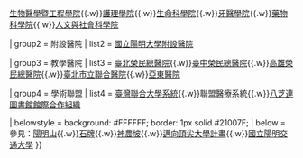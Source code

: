 {{Navbox
| name       = 國立陽明大學
| title      = [[國立陽明大學|<span style="color:#21007F;">國立陽明大學</span>]]
| titlestyle = color: #21007F; background:#FFFFFF; border:1px solid #21007F;
| groupstyle = color: #FF6A00; background:#FFE97F; border:1px solid #FF6A00;
| navbar     = 
| state      = 
| image      = 

| group1 = 學院
| list1  = [[國立陽明大學醫學院|醫學院]]{{.w}}[[國立陽明大學生物醫學暨工程學院|生物醫學暨工程學院]]{{.w}}[[國立陽明大學護理學院|護理學院]]{{.w}}[[國立陽明大學生命科學院|生命科學院]]{{.w}}[[國立陽明大學牙醫學院|牙醫學院]]{{.w}}[[國立陽明大學藥物科學院|藥物科學院]]{{.w}}[[國立陽明大學人文與社會科學院|人文與社會科學院]]

| group2 = 附設醫院
| list2  = [[國立陽明大學附設醫院]]

| group3 = 教學醫院 
| list3  = [[臺北榮民總醫院]]{{.w}}[[臺中榮民總醫院]]{{.w}}[[高雄榮民總醫院]]{{.w}}[[臺北市立聯合醫院]]{{.w}}[[亞東醫院]]

| group4 = 學術聯盟
| list4  = [[臺灣聯合大學系統]]{{.w}}聯盟醫療系統{{.w}}[[八芝連圖書館館際合作組織]]

| belowstyle = background: #FFFFFF; border: 1px solid #21007F;
| below      = 參見：[[陽明山]]{{.w}}[[石牌 (臺北市)|石牌]]{{.w}}[[神農坡]]{{.w}}[[邁向頂尖大學計畫]]{{.w}}[[國立陽明交通大學]]
}}
<noinclude>{{Documentation}}</noinclude>